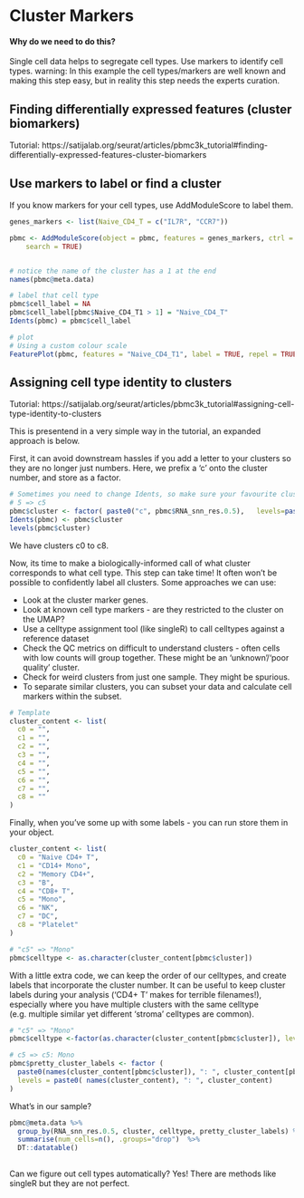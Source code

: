 # Cluster Markers {#clustermarkers}

#### Why do we need to do this?  {- .rational}

Single cell data helps to segregate cell types. Use markers to identify cell types. warning: In this example the cell types/markers are well known and making this step easy, but in reality this step needs the experts curation.


####  {-}


## Finding differentially expressed features (cluster biomarkers)

Tutorial: https://satijalab.org/seurat/articles/pbmc3k_tutorial#finding-differentially-expressed-features-cluster-biomarkers


## Use markers to label or find a cluster

If you know markers for your cell types, use AddModuleScore to label them.

```r
genes_markers <- list(Naive_CD4_T = c("IL7R", "CCR7"))

pbmc <- AddModuleScore(object = pbmc, features = genes_markers, ctrl = 5, name = "Naive_CD4_T",
    search = TRUE)


# notice the name of the cluster has a 1 at the end
names(pbmc@meta.data)

# label that cell type
pbmc$cell_label = NA
pbmc$cell_label[pbmc$Naive_CD4_T1 > 1] = "Naive_CD4_T"
Idents(pbmc) = pbmc$cell_label

# plot
# Using a custom colour scale 
FeaturePlot(pbmc, features = "Naive_CD4_T1", label = TRUE, repel = TRUE, ) + scale_colour_gradientn(colours = c("lightblue","beige","red"))
```



## Assigning cell type identity to clusters


Tutorial: https://satijalab.org/seurat/articles/pbmc3k_tutorial#assigning-cell-type-identity-to-clusters

This is presentend in a very simple way in the tutorial, an expanded approach is below.


First, it can avoid downstream hassles if you add a letter to your clusters so they are no longer just numbers. Here, we prefix a 'c' onto the cluster number, and store as a factor. 

```r
# Sometimes you need to change Idents, so make sure your favourite cluster is stored in its own column too!
# 5 => c5
pbmc$cluster <- factor( paste0("c", pbmc$RNA_snn_res.0.5),   levels=paste0('c', levels(pbmc$RNA_snn_res.0.5)))
Idents(pbmc) <- pbmc$cluster
levels(pbmc$cluster)
```

We have clusters c0 to c8. 

Now, its time to make a biologically-informed call of what cluster corresponds to what cell type. This step can take time! It often won't be possible to confidently label all clusters. Some approaches we can use:

* Look at the cluster marker genes. 
* Look at known cell type markers - are they restricted to the cluster on the UMAP?
* Use a celltype assignment tool (like singleR) to call celltypes against a reference dataset
* Check the QC metrics on difficult to understand clusters - often cells with low counts will group together. These might be an 'unknown'/'poor quality' cluster.
* Check for weird clusters from just one sample. They might be spurious.
* To separate similar clusters, you can subset your data and calculate cell markers within the subset.

```r
# Template
cluster_content <- list(
  c0 = "",
  c1 = "",
  c2 = "",  
  c3 = "",
  c4 = "",
  c5 = "",
  c6 = "",
  c7 = "",
  c8 = ""
)
```

Finally, when you've some up with some labels - you can run store them in your object.

```r
cluster_content <- list(
  c0 = "Naive CD4+ T",
  c1 = "CD14+ Mono",
  c2 = "Memory CD4+",  
  c3 = "B",
  c4 = "CD8+ T",
  c5 = "Mono",
  c6 = "NK",
  c7 = "DC",
  c8 = "Platelet"
)

# "c5" => "Mono" 
pbmc$celltype <- as.character(cluster_content[pbmc$cluster])
```


With a little extra code, we can keep the order of our celltypes, and create labels
that incorporate the cluster number. It can be useful to keep cluster labels during your analysis
('CD4+ T' makes for terrible filenames!), especially where you have multiple clusters with the same celltype (e.g. multiple similar yet different 'stroma' celltypes are common).

```r
# "c5" => "Mono" 
pbmc$celltype <-factor(as.character(cluster_content[pbmc$cluster]), levels=cluster_content)

# c5 => c5: Mono
pbmc$pretty_cluster_labels <- factor (
  paste0(names(cluster_content[pbmc$cluster]), ": ", cluster_content[pbmc$cluster]) , 
  levels = paste0( names(cluster_content), ": ", cluster_content)
)

```


What's in our sample?
```r
pbmc@meta.data %>% 
  group_by(RNA_snn_res.0.5, cluster, celltype, pretty_cluster_labels) %>%
  summarise(num_cells=n(), .groups="drop")  %>%
  DT::datatable()
  
```




Can we figure out cell types automatically? Yes! There are methods like singleR but they are not perfect.


  